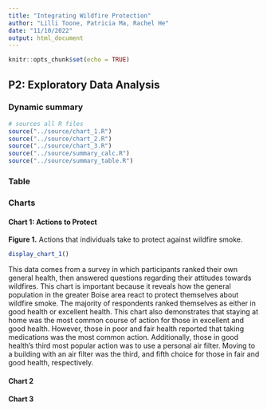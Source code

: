 ```yaml
---
title: "Integrating Wildfire Protection"
author: "Lilli Toone, Patricia Ma, Rachel He"
date: "11/10/2022"
output: html_document
---
```


```r
knitr::opts_chunk$set(echo = TRUE)
```

## P2: Exploratory Data Analysis

### Dynamic summary

```r
# sources all R files
source("../source/chart_1.R")
source("../source/chart_2.R")
source("../source/chart_3.R")
source("../source/summary_calc.R")
source("../source/summary_table.R")
```

### Table

### Charts
#### Chart 1: Actions to Protect

**Figure 1.** Actions that individuals take to protect against wildfire smoke.

```r
display_chart_1()
```

This data comes from a survey in which participants ranked their own general health, then answered questions regarding their attitudes towards wildfires. This chart is important because it reveals how the general population in the greater Boise area react to protect themselves about wildfire smoke. The majority of respondents ranked themselves as either in good health or excellent health. This chart also demonstrates that staying at home was the most common course of action for those in excellent and good health. However, those in poor and fair health reported that taking medications was the most common action. Additionally, those in good health's third most popular action was to use a personal air filter. Moving to a building with an air filter was the third, and fifth choice for those in fair and good health, respectively.

#### Chart 2

#### Chart 3
